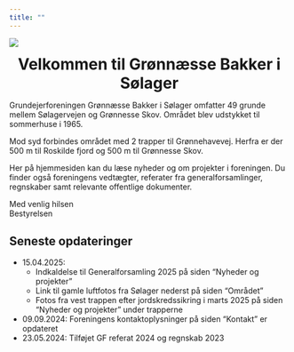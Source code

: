 ```yaml
---
title: ""
---
```


::: column-body
![](dok_omraadet/Compr_IMG_9024.jpeg)
:::


::: {.column-page style="text-align: center;"}
[**Velkommen til Grønnæsse Bakker i Sølager**]{style="font-size: 2em;"}
:::

Grundejerforeningen Grønnæsse Bakker i Sølager omfatter 49 grunde mellem Sølagervejen og Grønnesse Skov. Området blev udstykket til sommerhuse i 1965.

Mod syd forbindes området med 2 trapper til Grønnehavevej. Herfra er der 500 m til Roskilde fjord og 500 m til Grønnesse Skov.

Her på hjemmesiden kan du læse nyheder og om projekter i foreningen. Du finder også foreningens vedtægter, referater fra generalforsamlinger, regnskaber samt relevante offentlige dokumenter.

Med venlig hilsen\
Bestyrelsen


::: {.callout-note appearance="simple" collapse="false"}
## Seneste opdateringer

- 15.04.2025: 
   - Indkaldelse til Generalforsamling 2025 på siden "Nyheder og projekter"
   - Link til gamle luftfotos fra Sølager nederst på siden "Området"
   - Fotos fra vest trappen efter jordskredssikring i marts 2025 på siden "Nyheder og projekter" under trapperne
- 09.09.2024: Foreningens kontaktoplysninger på siden "Kontakt" er opdateret
- 23.05.2024: Tilføjet GF referat 2024 og regnskab 2023

:::
